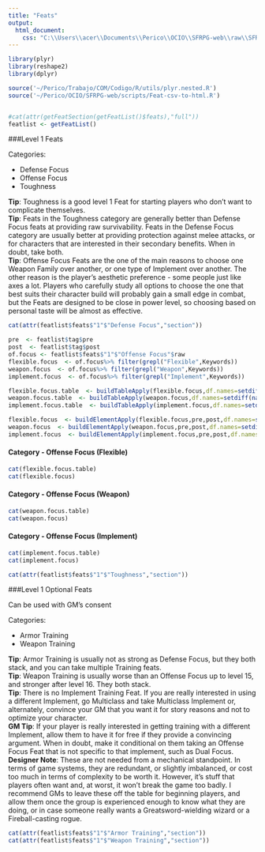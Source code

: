 ```yaml
---
title: "Feats"
output: 
  html_document:
    css: "C:\\Users\\acer\\Documents\\Perico\\OCIO\\SFRPG-web\\raw\\SFRPG.css"
---
```




```r
library(plyr)
library(reshape2)
library(dplyr)

source('~/Perico/Trabajo/COM/Codigo/R/utils/plyr.nested.R')
source('~/Perico/OCIO/SFRPG-web/scripts/Feat-csv-to-html.R')


#cat(attr(getFeatSection(getFeatList()$feats),"full"))
featlist <- getFeatList()

```
###Level 1 Feats

Categories:

- Defense Focus
- Offense Focus
- Toughness

<div class="tip">**Tip**: Toughness is a good level 1 Feat for starting players who don’t want to complicate themselves.</div>

<div class="tip">**Tip**: Feats in the Toughness category are generally better than Defense Focus feats at providing raw survivability. Feats in the Defense Focus category are usually better at providing protection against melee attacks, or for characters that are interested in their secondary benefits. When in doubt, take both.</div>

<div class="tip">**Tip**: Offense Focus Feats are the one of the main reasons to choose one Weapon Family over another, or one type of Implement over another. The other reason is the player’s aesthetic preference - some people just like axes a lot. Players who carefully study all options to choose the one that best suits their character build will probably gain a small edge in combat, but the Feats are designed to be close in power level, so choosing based on personal taste will be almost as effective.</div>


```r
cat(attr(featlist$feats$"1"$"Defense Focus","section"))

```

```r
pre  <- featlist$tag$pre
post  <- featlist$tag$post
of.focus <- featlist$feats$"1"$"Offense Focus"$raw
flexible.focus  <- of.focus%>% filter(grepl("Flexible",Keywords))
weapon.focus  <- of.focus%>% filter(grepl("Weapon",Keywords))
implement.focus  <- of.focus%>% filter(grepl("Implement",Keywords))

flexible.focus.table  <- buildTableApply(flexible.focus,df.names=setdiff(names(flexible.focus),"Text"))
weapon.focus.table  <- buildTableApply(weapon.focus,df.names=setdiff(names(weapon.focus),"Text"))
implement.focus.table  <- buildTableApply(implement.focus,df.names=setdiff(names(implement.focus),"Text"))

flexible.focus  <- buildElementApply(flexible.focus,pre,post,df.names=setdiff(names(flexible.focus),"Summary"))
weapon.focus  <- buildElementApply(weapon.focus,pre,post,df.names=setdiff(names(weapon.focus),"Summary"))
implement.focus  <- buildElementApply(implement.focus,pre,post,df.names=setdiff(names(implement.focus),"Summary"))

```
#### Category - Offense Focus (Flexible)
```r

cat(flexible.focus.table)
cat(flexible.focus)
```
#### Category - Offense Focus (Weapon)
```r
cat(weapon.focus.table)
cat(weapon.focus)
```
#### Category - Offense Focus (Implement)
```r
cat(implement.focus.table)
cat(implement.focus)

cat(attr(featlist$feats$"1"$"Toughness","section"))

```


###Level 1 Optional Feats

Can be used with GM’s consent

Categories:

- Armor Training
- Weapon Training


<div class="tip">**Tip**: Armor Training is usually not as strong as Defense Focus, but they both stack, and you can take multiple Training feats.</div>

<div class="tip">**Tip**: Weapon Training is usually worse than an Offense Focus up to level 15, and stronger after level 16. They both stack.</div>

<div class="tip">**Tip**: There is no Implement Training Feat. If you are really interested in using a different Implement, go Multiclass and take Multiclass Implement or, alternately, convince your GM that you want it for story reasons and not to optimize your character.</div>

<div class="tip">**GM Tip**: If your player is really interested in getting training with a different Implement, allow them to have it for free if they provide a convincing argument. When in doubt, make it conditional on them taking an Offense Focus Feat that is not specific to that implement, such as Dual Focus.</div>

<div class="design">**Designer Note**: These are not needed from a mechanical standpoint. In terms of game systems, they are redundant, or slightly imbalanced, or cost too much in terms of complexity to be worth it. However, it’s stuff that players often want and, at worst, it won’t break the game too badly. I recommend GMs to leave these off the table for beginning players, and allow them once the group is experienced enough to know what they are doing, or in case someone really wants a Greatsword-wielding wizard or a Fireball-casting rogue.</div>

```r
cat(attr(featlist$feats$"1"$"Armor Training","section"))
cat(attr(featlist$feats$"1"$"Weapon Training","section"))


```





